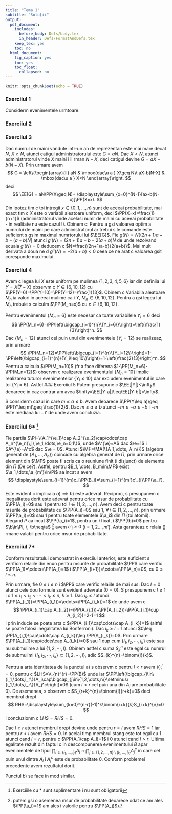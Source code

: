 ```yaml
---
title: "Tema 1"
subtitle: "Soluții"
output:
  pdf_document:
    includes:
      before_body: Defs/body.tex
      in_header: Defs/FormatAndDefs.tex
    keep_tex: yes
    toc: no
  html_document:
    fig_caption: yes
    toc: yes
    toc_float:
      collapsed: no
---
```


```r
knitr::opts_chunk$set(echo = TRUE)
```

### Exerci\c tiul 1
Consider\u am evenimentele urm\u atoare:
\begin{itemize}
  \item[-] $A=\{\mbox{testul considerat este pozitiv}\}$ 
  \item[-] $B=\{\mbox{automobilistul a dep\u a\c sit nivelul de alcool autorizat}\}$
\end{itemize}

\begin{enumerate}
    \item Din ipotez\u a \c stim c\u a $\PP(B) = 0.005$, $\PP(A|B) = \PP(A^c|B^c) = 0.99$. Vrem s\u a g\u asim probabilitatea $\PP(B|A)$. Avem
\begin{align*}
    \PP(B|A) &= \frac{\PP(A\cap B)}{\PP(B)} = \frac{\PP(A|B)\PP(B)}{\PP(B)} = \frac{\PP(A|B)\PP(B)}{\PP(A|B)\PP(B)+\PP(A|B^c)\PP(B^c)}\\
             &= \frac{\PP(A|B)\PP(B)}{\PP(A|B)\PP(B)+\left[1-\PP(A^c|B^c)\right](1-\PP(B))} = \frac{0.99\times0.005}{0.99\times0.005+0.01\times0.995} \approx 0.332.
\end{align*}
    \item C\u aut\u am $p$ a\c sa incat $\PP(B|A)=0.95$. Am v\u azut c\u a $\PP(B|A) = \frac{p\PP(B)}{p\PP(B)+(1-p)(1-\PP(B))}$ de unde
\begin{equation*}
    p = \frac{(1-\PP(B))\PP(B|A)}{(1-\PP(B))\PP(B|A)+(1-\PP(B|A))\PP(B)} = \frac{0.995\times0.95}{0.995\times0.95+0.05\times0.005}\approx0.99973.
\end{equation*}
    \item \c Stim c\u a $\PP(B)=0.3$, prin urmare $\PP(A) = \PP(A|B)\PP(B)+\PP(A|B^c)\PP(B^c) = 0.99\times0.3+0.01\times0.7\approx0.304$ \c si
\begin{equation*}
    \PP(B|A) = \frac{\PP(A|B)\PP(B)}{\PP(A|B)\PP(B)+\PP(A|B^c)\PP(B^c)}\approx 0.9769,
\end{equation*}
de unde tragem concluzia c\u a testul este mult mai fiabil in aceast\u a situa\c tie.
\end{enumerate}

### Exerci\c tiul 2
\begin{enumerate}
\item Consider\u am evenimentele urm\u atoare: 
  \begin{itemize}
    \item[-] $A_i=\{\mbox{suma celor dou\u a zaruri la cea de- a $i$-a aruncare este $5$}\}$
    \item[-] $B_i=\{\mbox{suma celor dou\u a zaruri la cea de- a $i$-a aruncare este $7$}\}$
  \end{itemize}  
Evenimentul $E_n$ se scrie
    \begin{equation*}
        E_n = (A_1^c\cap B_1^c)\cap(A_2^c\cap B_2^c)\cap\dots\cap(A_{n-1}^c\cap B_{n-1}^c)\cap A_n.
    \end{equation*}
Aplicand independen\c ta avem c\u a
    \begin{align*}
        \PP(E_n) &= \PP((A_1^c\cap B_1^c)\cap(A_2^c\cap B_2^c)\cap\dots\cap(A_{n-1}^c\cap B_{n-1}^c)\cap A_n)\\
                 &\overset{indep.}{=} \PP(A_1^c\cap B_1^c)\times \PP(A_2^c\cap B_2^c)\times\dots\times \PP(A_{n-1}^c\cap B_{n-1}^c)\times \PP(A_n)\\
                 &= \PP(A_1^c\cap B_1^c)^{n-1}\PP(A_n).
    \end{align*}
Observ\u am c\u a spa\c tiul st\u arilor la cea de-a $n$-a lansare este $\Om=\{(i,j)|1\leq i,j\leq6\}$ \c si probabilitatea ca suma celor dou\u a zaruri s\u a fie $5$ este $\PP(A_n) = \frac{4}{36}$, deoarece cazurile favorabile sunt $\{(1,4),(2,3),(4,1),(3,2)\}$. Ob\c tinem de asemenea c\u a probabilitatea ca suma s\u a nu fie nici $5$ \c si nici $7$ la prima lansare este $\PP(A_1^c\cap B_1^c) = \frac{26}{36}$, deoarece situa\c tiile in care suma este $7$ sunt $\{(1,6),(2,3),(3,4),(4,3),(5,2),(6,1)\}$.
\par \noindent
In concluzie, probabilitatea evenimentului 
$$
  A=\{\mbox{suma $5$ (a fe\c telor celor dou\u a zaruri) s\u a apar\u a inaintea sumei $7$}\}
$$ 
este 
\begin{align*}
    \PP(A) &= \displaystyle\PP\left(\bigcup_{n=1}^{\infty}E_n\right)=\sum_{n=1}^{\infty}\PP(E_n)=\sum_{n=1}^{\infty}\left(\frac{26}{36}\right)^{n-1}\frac{4}{36}\\
            &= \frac{1}{9}\sum_{n=0}^{\infty}\left(\frac{13}{18}\right)^{n} = \frac{1}{9}\frac{1}{1-\frac{13}{18}}=\frac{2}{5}.
\end{align*}
\item Fie $F_n$ evenimentul ce corespunde la: \textit{in primele $n-1$ arunc\u ari nu a ap\u arut nici suma $2$ \c si nici suma $7$ iar in a $n$-a aruncare a ap\u arut suma $2$} \c si $C_i$ evenimentul ce corespunde la suma celor dou\u a zaruri la cea de-a $i$-a aruncare este $2$. Avem
    \begin{equation*}
        F_n = (C_1^c\cap B_1^c)\cap(C_2^c\cap B_2^c)\cap\dots\cap(C_{n-1}^c\cap B_{n-1}^c)\cap C_n
    \end{equation*}
\c si probabilitatea lui $\PP(F_n)$ este
    \begin{align*}
        \PP(F_n) &= \PP((C_1^c\cap B_1^c)\cap(C_2^c\cap B_2^c)\cap\dots\cap(C_{n-1}^c\cap B_{n-1}^c)\cap C_n)\\
                 &\overset{indep.}{=} \PP(C_1^c\cap B_1^c)\times \PP(C_2^c\cap B_2^c)\times\dots\times \PP(C_{n-1}^c\cap B_{n-1}^c)\times \PP(C_n)\\
                 &= \PP(C_1^c\cap B_1^c)^{n-1}\PP(C_n).
    \end{align*}
Avem $\PP(C_n) = \frac{1}{36}$ (deoarece doar $(1,1)$ ne d\u a suma $2$) \c si $\PP(C_1^c\cap B_1^c) = \frac{36-7}{36} = \frac{29}{36}$. Prin urmare probabilitatea evenimentului c\u autat, pe care il not\u a cu $B$, este
\begin{align*}
    \PP(B) &= \displaystyle\PP\left(\bigcup_{n=1}^{\infty}F_n\right)=\sum_{n=1}^{\infty}\PP(F_n)=\sum_{n=1}^{\infty}\left(\frac{29}{36}\right)^{n-1}\frac{1}{36}\\
            &= \frac{1}{36}\sum_{n=0}^{\infty}\left(\frac{29}{36}\right)^{n} = \frac{1}{36}\frac{1}{1-\frac{29}{36}}=\frac{1}{7}.
\end{align*}
\end{enumerate}
  
### Exerci\c tiul 3
Dac\u a num\u arul de ma\c sini vandute intr-un an de reprezentan\c t\u a este mai mare decat $N$, $X\geq N$, atunci ca\c stigul administratorului este $G=aN$. Dac\u a $X<N$, atunci administratorul vinde $X$ ma\c sini \c si ii r\u aman $N-X$, deci ca\c stigul devine $G=aX-b(N-X)$. Prin urmare avem $$
  G = \left\{\begin{array}{ll}
    aN & \mbox{dac\u a } X\geq N\\
    aX-b(N-X) & \mbox{dac\u a } X<N
  \end{array}\right.
$$
deci 
$$
  \EE[G] = aN\PP(X\geq N)+ \displaystyle\sum_{x=0}^{N-1}[ax-b(N-x)]\PP(X=x).
$$
Din ipotez\u a \c stim c\u a to\c ti intregii $x\in\{0,1,\dots,n\}$ sunt de aceea\c si probabilitate, mai exact \c stim c\u a $X$ este o variabil\u a aleatoare uniform\u a, deci $\PP(X=x)=\frac{1}{n+1}$ (administratorul vinde acelasi num\u ar de ma\c sini cu aceea\c si probabilitate - in realitate nu este cazul !). Ob\c tinem c\u a:
\begin{align*}
  \EE[G] &= aN\displaystyle\sum_{x=N}^{n}\frac{1}{n+1}+\sum_{x=0}^{N}\frac{(a+b)x-bN}{n+1}\\
  &= \frac{aN(n-N+1)}{n+1}+(a+b)\frac{N(N-1)}{2(n+1)}-\frac{bN^2}{n+1}\\
  &=\frac{N[(2n+1)a-b-(a+b)N]}{2(n+1)}.
\end{align*}
Pentru a g\u asi valoarea optim\u a a num\u arului de ma\c sini pe care administratorul ar trebui s\u a le comande este suficient s\u a g\u asim maximul num\u ar\u atorului lui $\EE[G]$. Fie $g(N)=N[(2n+1)a-b-(a+b)N]$ atunci $g'(N)=(2n+1)a-b-2(a+b)N$ de unde rezolvand ecua\c tia $g'(N)=0$ deducem c\u a $N=\frac{(2n+1)a-b}{2(a+b)}$. Mai mult derivata a doua ne d\u a $g''(N) = -2(a+b)<0$ ceea ce ne arat\u a c\u a valoarea g\u asit\u a corespunde maximului.

### Exerci\c tiul 4
Avem c\u a legea lui $X$ este uniform\u a pe mul\c timea $\{1,2,3,4,5,6\}$ iar din defini\c tia lui $Y=X(7-X)$ observ\u am c\u a $Y\in\{6,10,12\}$ cu $\PP(Y=6)=\PP(Y=10)=\PP(Y=12)=\frac{1}{3}$. Ob\c tinem c\u a 
\begin{align*}
  \EE[Y] &= \frac{1}{3}(6+10+12)=\frac{28}{3}\\
  \EE[Y^2] &=  \frac{1}{3}(36+100+144)=\frac{280}{3}\\
  \VV[Y] &= \EE[Y^2] - \EE[Y]^2 = \frac{56}{9}.
\end{align*}
Variabila aleatoare $M_n$ ia valori in aceea\c si mul\c time ca \c si $Y$, $M_n\in\{6,10,12\}$. Pentru a g\u asi legea lui $M_n$ trebuie s\u a calcul\u am $\PP(M_n=x)$ cu $x\in\{6,10,12\}$. 

Pentru evenimentul $\{M_n=6\}$ este necesar ca toate variabilele $Y_i=6$ deci
$$
  \PP(M_n=6)=\PP\left(\bigcap_{i=1}^{n}\{Y_i=6\}\right)=\left(\frac{1}{3}\right)^n.
$$
Dac\u a $\{M_n=12\}$ atunci cel pu\c tin unul din evenimentele $\{Y_i=12\}$ se realizeaz\u a, prin urmare
$$
   \PP(M_n=12)=\PP\left(\bigcup_{i=1}^{n}\{Y_i=12\}\right)=1-\PP\left(\bigcap_{i=1}^{n}\{Y_i\leq 10\}\right)=1-\left(\frac{2}{3}\right)^n.
$$
Pentru a calcula $\PP(M_n=10)$ (f\u ar\u a a face diferen\c ta $1-\PP(M_n=6)-\PP(M_n=12)$) observ\u am c\u a realizarea evenimentului $\{M_n=10\}$ implic\u a realizarea tuturor evenimentelor $\{Y_i\leq10\}$ dar excludem evenimentul in care to\c ti $\{Y_i=6\}$. Astfel
\begin{align*}
  \PP(M_n=10) &= \PP\left(\bigcap_{i=1}^{n}\{Y_i\leq10\}\bigcap\left(\bigcap_{i=1}^{n}\{Y_i=6\}\right)^c\right)\\
  &= \PP\left(\bigcap_{i=1}^{n}\{Y_i\leq10\}\right)-\PP\left(\left(\bigcap_{i=1}^{n}\{Y_i=6\}\right)^c\right)\\
  &=\left(\frac{2}{3}\right)^n-\left(\frac{1}{3}\right)^n.
\end{align*}
### Exerci\c tiul 5
Putem presupune c\u a $\EE[|Y|]<\infty$ deoarece in caz contrar am avea $\infty=\EE[|Y-a|]\leq\EE[|Y-b|]=\infty$. 

S\u a consider\u am cazul in care $m\leq a\leq b$. Avem 
\begin{align*}
  \EE[|Y-b|]-\EE[|Y-a|] &= \EE[(b-Y)\1_{\{Y\leq b\}}]+\EE[(Y-b)\1_{\{Y> b\}}] - \EE[(a-Y)\1_{\{Y\leq a\}}]-\EE[(Y-a)\1_{\{Y> a\}}]\\
  &= (b-a)\EE[\1_{\{Y\leq a\}}]+\EE[(a+b-2Y)\1_{\{a<Y\leq b\}}] + (a-b)\EE[\1_{\{Y\geq b\}}]\\
  &= 2\EE[(b-Y)\1_{\{a<Y\leq b\}}]+(b-a)\left[\EE[\1_{\{Y\leq a\}}]-\EE[\1_{\{Y> a\}}]\right]\\
  &\geq (b-a)\left[2\PP(Y\leq a)-1\right]\geq 0
\end{align*}
deoarece $\PP(Y\leq a)\geq \PP(Y\leq m)\geq \frac{1}{2}$. Dac\u a $m\geq a\geq b$ atunci $-m\leq -a\leq -b$ \c si $-m$ este mediana lui $-Y$ de unde avem concluzia. 

### Exerci\c tiul 6* ^[Exerci\c tiile cu * sunt suplimentare \c si nu sunt obligatorii] \label{Ex6}

Fie parti\c tia $\Pi=\{A_1^{\e_1}\cap A_2^{\e_2}\cap\cdots\cap A_n^{\e_n}\,|\,\e_1,\dots,\e_n=0,1\}$, unde $A^{\e}=A$ dac\u a $\e=1$ \c si $A^{\e}=A^c$ dac\u a $\e = 0$. Atunci $\MF=\MA(\{A_1,\dots, A_n\})$ (algebra generat\u a de $\{A_1,\dots,A_n\}$) coincide cu algebra generat\u a de $\Pi$, prin urmare orice element din $\MF$ poate fi scris ca o reuniune finit\u a (\c si disjunct\u a) de elemente din $\Pi$ (De ce?). Astfel, pentru $B_1, \dots, B_m\in\MF$ exist\u a $\a_1,\dots,\a_{m'}\in\Pi$ a\c sa incat s\u a avem 
$$
  \displaystyle\sum_{i=1}^{m}c_i\PP(B_i)=\sum_{i=1}^{m'}c'_{i}\PP(\a_i').
$$
Este evident c\u a implica\c tia $a)\implies b)$ este adev\u arat\u a. Reciproc, s\u a presupunem c\u a inegalitatea dorit\u a este adev\u arat\u a pentru orice m\u asur\u a de probabilitate cu $\PP(A_i)=0$ sau $1$ pentru to\c ti $i\in\{1,2,\dots,n\}$. Avem deci c\u a \begin{equation}\label{eqEx6}
  \sum_{i=1}^{m'}c'_{i}\PP(\a_i')\geq 0 
\end{equation}
pentru toate m\u asurile de probabilitate cu $\PP(A_i)=0$ sau $1$, $\forall\, i\in\{1,2,\dots,n\}$, prin urmare $\PP(\a_i)=0$ sau $1$ pentru toate elementele $\a_i$ din $\Pi$ (to\c ti atomii). Alegand $P$ a\c sa incat $\PP(\a_i)=1$, pentru un $i$ fixat, \c si $\PP(\b)=0$ pentru $\b\in\Pi, \, \b\neq\a$ ^[putem g\u asi o asemenea m\u asur\u a de probabilitate deoarece odat\u a ce am ales $\PP(\a_i)=1$ am ales \c si valorile pentru $\PP(A_j)$] avem $c'_i\geq 0$ ($i=1,2\dots,m'$). Asta garanteaz\u a c\u a rela\c tia (\ref{eqEx6}) r\u amane valabil\u a pentru orice m\u asur\u a de probabilitate. 

### Exerci\c tiul 7*

Conform rezultatului demonstrat in exerci\c tiul anterior, este suficient s\u a verific\u am rela\c tiile din enun\c t pentru m\u asurile de probabilitate $\PP$ care verific\u a $\PP(A_1)=\cdots=\PP(A_l)=1$ \c si $\PP(A_{l+1})=\cdots=\PP(A_n)=0$, cu $0\leq l\leq n$.

Prin urmare, fie $0\leq l\leq n$ \c si $\PP$ care verific\u a rela\c tiile de mai sus. Dac\u a $l=0$ atunci cele dou\u a formule sunt evident adev\u arate ($0=0$). S\u a presupunem c\u a $l\geq1$ \c si c\u a $1\leq i_1<i_2<\cdots<i_k\leq n$, $k\geq 1$. Dac\u a $i_k\leq l$ atunci $\PP(A_{i_1})=\PP(A_{i_1})=\cdots=\PP(A_{i_k})=1$ de unde avem c\u a 
$$
  \PP(A_{i_1}\cap A_{i_2})=\PP(A_{i_1})+\PP(A_{i_2})-\PP(A_{i_1}\cup A_{i_2})=2-1=1
$$
\c si prin induc\c tie se poate ar\u ata c\u a $\PP(A_{i_1}\cap\cdots\cap A_{i_k})=1$ (altfel se poate folosi inegalitatea lui Bonferroni). Dac\u a $i_k\geq l+1$ atunci $0\leq \PP(A_{i_1}\cap\cdots\cap A_{i_k})\leq \PP(A_{i_k})=0$. Prin urmare $\PP(A_{i_1}\cap\cdots\cap A_{i_k})=0$ sau $1$ dup\u a cum $\{i_1,i_2,\cdots,i_k\}$ este sau nu submul\c time a lui $\{1,2,\cdots,l\}$. Ob\c tinem astfel c\u a suma $S_{k}^{n}$ este egal\u a cu num\u arul de submul\c timi $\{i_1,i_2,\cdots,i_k\}\subset\{1,2,\cdots,l\}$, adic\u a $S_{k}^{n}=\binom{l}{k}$.

Pentru a ar\u ata identitatea de la punctul a) s\u a observ\u am c\u a pentru $l<r$ avem $V_{n}^{r}=0$, pentru c\u a $LHS=V_{n}^{r}=\PP(B)$ unde 
\begin{align*}
  B &= \{\mbox{exact $r$ dintre $A_1,\dots, A_n$ se realizeaz\u a }\}\\
  &= \bigcup_{1\leq i_1<i_2<\cdots<i_r\leq n}\left[\bigcap_{i\in\{i_1,\dots,i_r\}}A_i\cap\bigcap_{j\in\{1,2,\dots,n\}\setminus\{i_1,\dots,i_r\}}A_j^c\right]
\end{align*}
iar $\PP\left(\bigcap_{i\in\{i_1,\dots,i_r\}}A_i\cap\bigcap_{j\in\{1,2,\dots,n\}\setminus\{i_1,\dots,i_r\}}A_j^c\right)=0$ (cum $l<r$ cel pu\c tin una din $A_i$ are probabilitate $0$). De asemenea, s\u a observ\u am c\u a $S_{r+k}^{n}=\binom{l}{r+k}=0$ deci membrul drept 
$$
  RHS=\displaystyle\sum_{k=0}^{n-r}(-1)^k\binom{r+k}{k}S_{r+k}^{n}=0
$$
\c si concluzion\u am c\u a $LHS=RHS=0$.

Dac\u a $l\geq r$ atunci membrul drept devine 
\begin{align*}
  RHS &= \displaystyle\sum_{k=0}^{n-r}(-1)^k\binom{r+k}{k}S_{r+k}^{n} = \displaystyle\sum_{k=0}^{n-r}(-1)^k\binom{r+k}{k}\binom{l}{r+k}\\
  &= \displaystyle\sum_{k=0}^{l-r}(-1)^k\binom{r+k}{k}\binom{l}{r+k}= \binom{l}{r}\displaystyle\sum_{k=0}^{l-r}(-1)^k\binom{l-r}{k}
\end{align*}
unde pentru $r=l$ avem $RHS=1$ iar pentru $r<l$ avem $RHS=0$. In acela\c si timp membrul stang este tot egal cu $1$ atunci cand $l=r$, pentru c\u a $\PP(A_1\cap A_l)=1$ \c si $0$ atunci cand $l>r$. Ultima egalitate rezult\u a din faptul c\u a in descompunerea evenimentului $B$ apar evenimentele de tipul $\bigcap_{i\in\{i_1,\dots,i_r\}}A_i\cap\bigcap_{j\in\{1,2,\dots,n\}\setminus\{i_1,\dots,i_r\}}A_j^c$ in care cel pu\c tin unul dintre $A_i$ \c si $A_j^c$ este de probabilitate $0$. Conform problemei precedente avem rezultatul dorit.

Punctul b) se face in mod similar.
